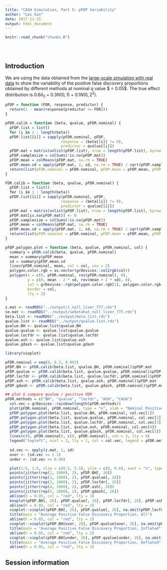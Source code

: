 ```yaml
---
title: "CASH Simulation, Part 5: pFDP Variability"
author: "Lei Sun"
date: 2017-11-15
output: html_document
---
```


<!-- The file analysis/chunks.R contains chunks that define default settings
shared across the workflowr files. -->
```r
knitr::read_chunk("chunks.R")
```

<!-- Update knitr chunk options -->
```r
```

<!-- Insert the date the file was last updated -->
```r
```

<!-- Insert the code version (Git commit SHA1) if Git repository exists and R
 package git2r is installed -->
```r
```

<!-- Add your analysis here -->

## Introduction

We are using the data obtained from the [large-scale simulation with real data](cash_sim_1.html) to show the variability of the positive false discovery proportions obtained by different methods at nominal $q$ value $ = 0.05$. The true effect distribution is $0.6\delta_0 + 0.3N(0, 1) + 0.1N(0, 2^2)$.

```r
pFDP = function (FDR, response, predictor) {
  return(1 - mean(response[predictor <= FDR]))
}

pFDR.calib = function (beta, qvalue, pFDR.nominal) {
  pFDP.list = list()
  for (i in 1 : length(beta))
  pFDP.list[[i]] = sapply(pFDR.nominal, pFDP,
                         response = (beta[[i]] != 0),
                         predictor = qvalue[[i]])
  pFDP.mat = matrix(unlist(pFDP.list), nrow = length(pFDP.list), byrow = TRUE)
  pFDP.samplesize = colSums(!is.na(pFDP.mat))
  pFDP.mean = colMeans(pFDP.mat, na.rm = TRUE)
  pFDP.mean.sd = apply(pFDP.mat, 2, sd, na.rm = TRUE) / sqrt(pFDP.samplesize)
  return(list(pFDR.nominal = pFDR.nominal, pFDP.mean = pFDP.mean, pFDP.mean.sd = pFDP.mean.sd, pFDP.mat = pFDP.mat))
}

FDR.calib = function (beta, qvalue, pFDR.nominal) {
  pFDP.list = list()
  for (i in 1 : length(beta))
  pFDP.list[[i]] = sapply(pFDR.nominal, pFDP,
                         response = (beta[[i]] != 0),
                         predictor = qvalue[[i]])
  pFDP.mat = matrix(unlist(pFDP.list), nrow = length(pFDP.list), byrow = TRUE)
  pFDP.mat[is.na(pFDP.mat)] <- 0
  pFDP.samplesize = colSums(!is.na(pFDP.mat))
  pFDP.mean = colMeans(pFDP.mat, na.rm = TRUE)
  pFDP.mean.sd = apply(pFDP.mat, 2, sd, na.rm = TRUE) / sqrt(pFDP.samplesize)
  return(list(pFDR.nominal = pFDR.nominal, pFDP.mean = pFDP.mean, pFDP.mean.sd = pFDP.mean.sd))
}

pFDP.polygon.plot = function (beta, qvalue, pFDR.nominal, col) {
  summary = pFDR.calib(beta, qvalue, pFDR.nominal)
  mean = summary$pFDP.mean
  sd = summary$pFDP.mean.sd
  lines(pFDR.nominal, mean, col = col, cex = 2)
  polygon.color.rgb = as.vector(grDevices::col2rgb(col))
  polygon(x = c(0, pFDR.nominal, rev(pFDR.nominal), 0),
          y = c(0, mean - 2 * sd, rev(mean + 2 * sd), 0),
          col = grDevices::rgb(polygon.color.rgb[1], polygon.color.rgb[2], polygon.color.rgb[3], alpha = 100, max = 255),
          border = col,
          lty = 2)
}
```

```r
z.mat <- readRDS("../output/z_null_liver_777.rds")
se.mat <- readRDS("../output/sebetahat_null_liver_777.rds")
beta.list <- readRDS("../output/beta.list.rds")
qvalue.list <- readRDS("../output/qvalue.list.rds")
qvalue.BH <- qvalue.list$qvalue.BH
qvalue.qvalue <- qvalue.list$qvalue.qvalue
qvalue.locfdr <- qvalue.list$qvalue.locfdr
qvalue.ash <- qvalue.list$qvalue.ash
qvalue.gdash <- qvalue.list$qvalue.gdash
```

```r
library(vioplot)
```

```r
pFDR.nominal = seq(0, 0.2, 0.002)
pFDP.BH <- pFDR.calib(beta.list, qvalue.BH, pFDR.nominal)$pFDP.mat
pFDP.qvalue <- pFDR.calib(beta.list, qvalue.qvalue, pFDR.nominal)$pFDP.mat
pFDP.locfdr <- pFDR.calib(beta.list, qvalue.locfdr, pFDR.nominal)$pFDP.mat
pFDP.ash <- pFDR.calib(beta.list, qvalue.ash, pFDR.nominal)$pFDP.mat
pFDP.gdash <- pFDR.calib(beta.list, qvalue.gdash, pFDR.nominal)$pFDP.mat
```

```r
## plot & compare qvalue / positive FDR
pFDR.methods = c("BH", "qvalue", "locfdr", "ASH", "CASH")
  col.vec = grDevices::rainbow(length(pFDR.methods))
  plot(pFDR.nominal, pFDR.nominal, type = "n", xlab = "Nominal Positive False Discovery Rate", ylab = "Average Positive False Discovery Proportion", main = "Calibration of Positive FDR")
  pFDP.polygon.plot(beta.list, qvalue.BH, pFDR.nominal, col.vec[1])
  pFDP.polygon.plot(beta.list, qvalue.qvalue, pFDR.nominal, col.vec[2])
  pFDP.polygon.plot(beta.list, qvalue.locfdr, pFDR.nominal, col.vec[3])
  pFDP.polygon.plot(beta.list, qvalue.ash, pFDR.nominal, col.vec[4])
  pFDP.polygon.plot(beta.list, qvalue.gdash, pFDR.nominal, col.vec[5])
  lines(c(0, pFDR.nominal), c(0, pFDR.nominal), cex = 3, lty = 6)
  legend("topleft", ncol = 2, lty = 1, col = col.vec, legend = pFDR.methods, bty = "n")
  
  sd.vec <- apply(z.mat, 1, sd)
  over <- (sd.vec >= 1.1)
  under <- (sd.vec <= 0.90)

  plot(1:5, 1:5, xlim = c(0.5, 5.5), ylim = c(0, 0.6), xaxt = "n", type = "n", xlab = "", ylab = "")
  points(jitter(rep(1, 1000), 2), pFDP.BH[, 26])
  points(jitter(rep(2, 1000), 2), pFDP.qvalue[, 26])
  points(jitter(rep(3, 1000), 2), pFDP.locfdr[, 26])
  points(jitter(rep(4, 1000), 2), pFDP.ash[, 26])
  points(jitter(rep(5, 1000), 2), pFDP.gdash[, 26])
  abline(h = 0.05, col = "red", lty = 3)
  boxplot(pFDP.BH[, 26], pFDP.qvalue[, 26], pFDP.locfdr[, 26], pFDP.ash[, 26], pFDP.gdash[, 26], names = pFDR.methods)
  abline(h = 0.05, col = "red", lty = 3)
  vioplot::vioplot(pFDP.BH[, 26], pFDP.qvalue[, 26], na.omit(pFDP.locfdr[, 26]), pFDP.ash[, 26], pFDP.gdash[, 26], names = pFDR.methods, col = "blue")
  title(main = "Average Positive False Discovery Proportion, All")
  abline(h = 0.05, col = "red", lty = 2)
  vioplot::vioplot(pFDP.BH[over, 26], pFDP.qvalue[over, 26], na.omit(pFDP.locfdr[over, 26]), pFDP.ash[over, 26], pFDP.gdash[over, 26], names = pFDR.methods, col = "blue")
  title(main = "Average Positive False Discovery Proportion, Inflated")
  abline(h = 0.05, col = "red", lty = 2)
  vioplot::vioplot(pFDP.BH[under, 26], pFDP.qvalue[under, 26], na.omit(pFDP.locfdr[under, 26]), pFDP.ash[under, 26], pFDP.gdash[under, 26], names = pFDR.methods, col = "blue")
  title(main = "Average Positive False Discovery Proportion, Deflated")
  abline(h = 0.05, col = "red", lty = 2)
```

## Session information

<!-- Insert the session information into the document -->
```r
```
